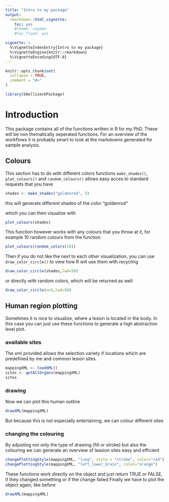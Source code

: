 ```yaml
---
title: "Intro to my package"
output:
  rmarkdown::html_vignette:
    toc: yes
    #theme: cayman
    #toc_float: yes

vignette: >
  %\VignetteIndexEntry{Intro to my package}
  %\VignetteEngine{knitr::rmarkdown}
  %\VignetteEncoding{UTF-8}
---
```


```r
knitr::opts_chunk$set(
  collapse = TRUE,
  comment = "#>"
)
```

```r
library(SHollizeckPackage)
```

# Introduction
This package contains all of the functions written in R for my PhD. These will be non thematically seperated functions. For an overview of the workflows it is probably smart to look at the markdowns generated for sample analysis.


## Colours
This section has to do with different colors functions
`make_shades()`, `plot_colours()` and `random_colours()` allows easy acces to standard requests that you have

```r
shades <- make_shades("goldenrod", 5)
```
this will generate different shades of the color "goldenrod"

which you can then visualize with
```r
plot_colours(shades)
```

This function however works with any colours that you throw at it, for example 10 random colours from the function

```r
plot_colours(random_colors(10))
```

Then if you do not like the next to each other visualization, you can use `draw_color_circle()` to view how R will use them with recycling

```r
draw_color_circle(shades,lwd=50)
```


or directly with random colors, which will be returned as well
```r
draw_color_circle(n=5,lwd=50)
```

## Human region plotting
Sometimes it is nice to visualize, where a lesion is located in the body. In this case you can just use these functions to generate a high abstraction level plot.

### available sites
The xml provided allows the selection variety if locations which are predefined by me and common lesion sites.
```r
mappingXML <- loadXML()
sites <- getAllOrgans(mappingXML)
sites
```

### drawing
Now we can plot this human outline
```r
drawXML(mappingXML)
```

But because this is not especially entertaining, we can colour different sites

### changing the colouring
By adjusting not only the type of drawing (fill or stroke) but also the colouring we can generate an overview of leasion sites easy and efficient
```r
changePlottingStyle(mappingXML, "lung", style = "stroke", color="red")
changePlottingStyle(mappingXML, "left_lower_brain", color="orange")
```
These functions work directly on the object and just return TRUE or FALSE, if they changed something or if the change failed
Finally we have to plot the object again, like before
```r
drawXML(mappingXML)
```
